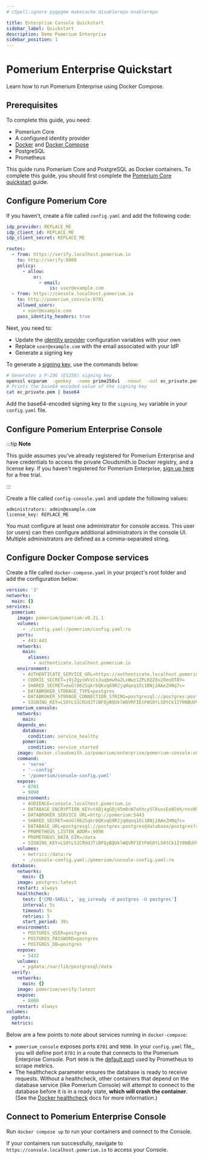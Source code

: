 ```yaml
---
# cSpell:ignore pygpgme makecache disablerepo enablerepo

title: Enterprise Console Quickstart
sidebar_label: Quickstart
description: Demo Pomerium Enterprise
sidebar_position: 1
---
```



# Pomerium Enterprise Quickstart

Learn how to run Pomerium Enterprise using Docker Compose.

## Prerequisites

To complete this guide, you need:

- Pomerium Core
- A configured identity provider
- [Docker](https://docs.docker.com/get-docker/) and [Docker Compose](https://docs.docker.com/compose/install/)
- PostgreSQL
- Prometheus

This guide runs Pomerium Core and PostgreSQL as Docker containers. To complete this guide, you should first complete the [Pomerium Core quickstart](/docs/quickstart) guide.

## Configure Pomerium Core

If you haven't, create a file called `config.yaml` and add the following code:

```yaml title="config.yaml"
idp_provider: REPLACE_ME
idp_client_id: REPLACE_ME
idp_client_secret: REPLACE_ME

routes:
  - from: https://verify.localhost.pomerium.io
    to: http://verify:8000
    policy:
      - allow:
          or:
            - email:
                is: user@example.com
  - from: https://console.localhost.pomerium.io
    to: http://pomerium_console:8701
    allowed_users:
      - user@example.com
    pass_identity_headers: true
```

Next, you need to:

- Update the [identity provider](/docs/identity-providers) configuration variables with your own
- Replace `user@example.com` with the email associated with your IdP
- Generate a signing key

To generate a [signing key](/docs/reference/signing-key), use the commands below:

```bash
# Generates a P-256 (ES256) signing key
openssl ecparam  -genkey  -name prime256v1  -noout  -out ec_private.pem
# Prints the base64 encoded value of the signing key
cat ec_private.pem | base64
```

Add the base64-encoded signing key to the `signing_key` variable in your `config.yaml` file.

## Configure Pomerium Enterprise Console

:::tip **Note**

This guide assumes you've already registered for Pomerium Enterprise and have credentials to access the private Cloudsmith.io Docker registry, and a license key. If you haven't registered for Pomerium Enterprise, [sign up here](https://www.pomerium.com/enterprise-sales/) for a free trial.

:::

Create a file called `config-console.yaml` and update the following values:

```title="console-config.yaml"
administrators: admin@example.com
license_key: REPLACE_ME
```

You must configure at least one administrator for console access. This user (or users) can then configure additional administrators in the console UI. Multiple administrators are defined as a comma-separated string.

## Configure Docker Compose services

Create a file called `docker-compose.yaml` in your project's root folder and add the configuration below:

```yaml title="docker-compose.yaml"
version: '3'
networks:
  main: {}
services:
  pomerium:
    image: pomerium/pomerium:v0.21.1
    volumes:
      - ./config.yaml:/pomerium/config.yaml:ro
    ports:
      - 443:443
    networks:
      main:
        aliases:
          - authenticate.localhost.pomerium.io
    environment:
      - AUTHENTICATE_SERVICE_URL=https://authenticate.localhost.pomerium.io
      - COOKIE_SECRET=j9jZgysWVxCs3uqbmw9a2LxWwz1ZPLKQZ8v20eoDT8Y=
      - SHARED_SECRET=mxGl062SqkrbQKvqG9R2jqHqxq1Oi1BNj2AAeZHNq7c=
      - DATABROKER_STORAGE_TYPE=postgres
      - DATABROKER_STORAGE_CONNECTION_STRING=postgresql://postgres:postgres@database/postgres?sslmode=disable
      - SIGNING_KEY=LS0tLS1CRUdJTiBFQyBQUklWQVRFIEtFWS0tLS0tCk1IY0NBUUVFSUc0R0N4bjlxaDBHRVZnV3VCM0VoRm51RlptZ2VkZXJsMEtLd0ZoRWo4Tk9vQW9HQ0NxR1NNNDkKQXdFSG9VUURRZ0FFMXFOWXNUMFpSZEVTS0djSXRqZFUxcGJZREVDTktRd2lNcmNHVFl6RUhLM1V5MnVoT1N3bgpXVGdWUHppTk4vcWozYXFJeSs3Sk55ZEFLVlo3bURPNGtnPT0KLS0tLS1FTkQgRUMgUFJJVkFURSBLRVktLS0tLQo=
  pomerium_console:
    networks:
      main:
    depends_on:
      database:
        condition: service_healthy
      pomerium:
        condition: service_started
    image: docker.cloudsmith.io/pomerium/enterprise/pomerium-console:v0.21.0
    command:
      - 'serve'
      - '--config'
      - '/pomerium/console-config.yaml'
    expose:
      - 8701
      - 9090
    environment:
      - AUDIENCE=console.localhost.pomerium.io
      - DATABASE_ENCRYPTION_KEY=tXBj4gGDj45m8cW7ehhcy5lRuxsEeNl0X/nnsN5YJPw=
      - DATABROKER_SERVICE_URL=http://pomerium:5443
      - SHARED_SECRET=mxGl062SqkrbQKvqG9R2jqHqxq1Oi1BNj2AAeZHNq7c=
      - DATABASE_URL=postgresql://postgres:postgres@database/postgres?sslmode=disable
      - PROMETHEUS_LISTEN_ADDR=:9090
      - PROMETHEUS_DATA_DIR=/data
      - SIGNING_KEY=LS0tLS1CRUdJTiBFQyBQUklWQVRFIEtFWS0tLS0tCk1IY0NBUUVFSUc0R0N4bjlxaDBHRVZnV3VCM0VoRm51RlptZ2VkZXJsMEtLd0ZoRWo4Tk9vQW9HQ0NxR1NNNDkKQXdFSG9VUURRZ0FFMXFOWXNUMFpSZEVTS0djSXRqZFUxcGJZREVDTktRd2lNcmNHVFl6RUhLM1V5MnVoT1N3bgpXVGdWUHppTk4vcWozYXFJeSs3Sk55ZEFLVlo3bURPNGtnPT0KLS0tLS1FTkQgRUMgUFJJVkFURSBLRVktLS0tLQo=
    volumes:
      - metrics:/data:rw
      - ./console-config.yaml:/pomerium/console-config.yaml:ro
  database:
    networks:
      main: {}
    image: postgres:latest
    restart: always
    healthcheck:
      test: ['CMD-SHELL', 'pg_isready -d postgres -U postgres']
      interval: 5s
      timeout: 5s
      retries: 5
      start_period: 30s
    environment:
      - POSTGRES_USER=postgres
      - POSTGRES_PASSWORD=postgres
      - POSTGRES_DB=postgres
    expose:
      - 5432
    volumes:
      - pgdata:/var/lib/postgresql/data
  verify:
    networks:
      main: {}
    image: pomerium/verify:latest
    expose:
      - 8000
    restart: always
volumes:
  pgdata:
  metrics:
```

Below are a few points to note about services running in `docker-compose`:

- `pomerium_console` exposes ports `8701` and `9090`. In your `config.yaml` file,, you will define port `8701` in a route that connects to the Pomerium Enterprise Console. Port `9090` is the [default port](https://prometheus.io/docs/introduction/first_steps/#configuring-prometheus) used by Prometheus to scrape metrics.
- The healthcheck parameter ensures the database is ready to receive requests. Without a healthcheck, other containers that depend on the database service (like Pomerium Console) will attempt to connect to the database before it is in a ready state, **which will crash the container**. (See the [Docker healthcheck](https://docs.docker.com/engine/reference/builder/#healthcheck) docs for more information.)

## Connect to Pomerium Enterprise Console

Run `docker compose up` to run your containers and connect to the Console.

If your containers run successfully, navigate to `https://console.localhost.pomerium.io` to access your Console.
